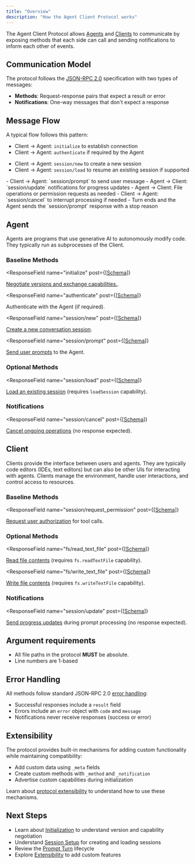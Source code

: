 ```yaml
---
title: "Overview"
description: "How the Agent Client Protocol works"
---
```


The Agent Client Protocol allows [Agents](#agent) and [Clients](#client) to communicate by exposing methods that each side can call and sending notifications to inform each other of events.

## Communication Model

The protocol follows the [JSON-RPC 2.0](https://www.jsonrpc.org/specification) specification with two types of messages:

- **Methods**: Request-response pairs that expect a result or error
- **Notifications**: One-way messages that don't expect a response

## Message Flow

A typical flow follows this pattern:

<Steps>
<Step title="Initialization Phase">

- Client → Agent: `initialize` to establish connection
- Client → Agent: `authenticate` if required by the Agent

</Step>

<Step title="Session Setup - either:">

- Client → Agent: `session/new` to create a new session
- Client → Agent: `session/load` to resume an existing session if supported

</Step>

<Step title="Prompt Turn">
   - Client → Agent: `session/prompt` to send user message
   - Agent → Client: `session/update` notifications for progress updates
   - Agent → Client: File operations or permission requests as needed
   - Client → Agent: `session/cancel` to interrupt processing if needed
   - Turn ends and the Agent sends the `session/prompt` response with a stop reason
</Step>
</Steps>

## Agent

Agents are programs that use generative AI to autonomously modify code. They typically run as subprocesses of the Client.

### Baseline Methods

<ResponseField
  name="initialize"
  post={[<a href="./schema#initialize">Schema</a>]}
>
  [Negotiate versions and exchange capabilities.](./initialization).
</ResponseField>

<ResponseField
  name="authenticate"
  post={[<a href="./schema#authenticate">Schema</a>]}
>
  Authenticate with the Agent (if required).
</ResponseField>

<ResponseField
  name="session/new"
  post={[<a href="./schema#session%2Fnew">Schema</a>]}
>
  [Create a new conversation session](./session-setup#creating-a-session).
</ResponseField>

<ResponseField
  name="session/prompt"
  post={[<a href="./schema#session%2Fprompt">Schema</a>]}
>
  [Send user prompts](./prompt-turn#1-user-message) to the Agent.
</ResponseField>

### Optional Methods

<ResponseField
  name="session/load"
  post={[<a href="./schema#session%2Fload">Schema</a>]}
>
  [Load an existing session](./session-setup#loading-sessions) (requires
  `loadSession` capability).
</ResponseField>

### Notifications

<ResponseField
  name="session/cancel"
  post={[<a href="./schema#session%2Fcancel">Schema</a>]}
>
  [Cancel ongoing operations](./prompt-turn#cancellation) (no response
  expected).
</ResponseField>

## Client

Clients provide the interface between users and agents. They are typically code editors (IDEs, text editors) but can also be other UIs for interacting with agents. Clients manage the environment, handle user interactions, and control access to resources.

### Baseline Methods

<ResponseField
  name="session/request_permission"
  post={[<a href="./schema#session%2Frequest_permission">Schema</a>]}
>
  [Request user authorization](./tool-calls#requesting-permission) for tool
  calls.
</ResponseField>

### Optional Methods

<ResponseField
  name="fs/read_text_file"
  post={[<a href="./schema#fs%2Fread_text_file">Schema</a>]}
>
  [Read file contents](./file-system#reading-files) (requires `fs.readTextFile`
  capability).
</ResponseField>

<ResponseField
  name="fs/write_text_file"
  post={[<a href="./schema#fs%2Fwrite_text_file">Schema</a>]}
>
  [Write file contents](./file-system#writing-files) (requires
  `fs.writeTextFile` capability).
</ResponseField>

### Notifications

<ResponseField
  name="session/update"
  post={[<a href="./schema#session%2Fupdate">Schema</a>]}
>
  [Send progress updates](./prompt-turn#3-agent-reports-output) during prompt
  processing (no response expected).
</ResponseField>

## Argument requirements

- All file paths in the protocol **MUST** be absolute.
- Line numbers are 1-based

## Error Handling

All methods follow standard JSON-RPC 2.0 [error handling](https://www.jsonrpc.org/specification#error_object):

- Successful responses include a `result` field
- Errors include an `error` object with `code` and `message`
- Notifications never receive responses (success or error)

## Extensibility

The protocol provides built-in mechanisms for adding custom functionality while maintaining compatibility:

- Add custom data using `_meta` fields
- Create custom methods with `_method` and `_notification`
- Advertise custom capabilities during initialization

Learn about [protocol extensibility](./extensibility) to understand how to use these mechanisms.

## Next Steps

- Learn about [Initialization](./initialization) to understand version and capability negotiation
- Understand [Session Setup](./session-setup) for creating and loading sessions
- Review the [Prompt Turn](./prompt-turn) lifecycle
- Explore [Extensibility](./extensibility) to add custom features
